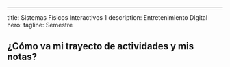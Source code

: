 ---
title: Sistemas Físicos Interactivos 1
description: Entretenimiento Digital
hero:
  tagline: Semestre


<P5Simulation />

## ¿Cómo va mi trayecto de actividades y mis notas?

<AverageGrade unidades={unidades} />
<ActivityTree unidades={unidades} />
